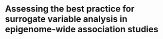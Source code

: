 # Assessing the best practice for surrogate variable analysis in epigenome-wide association studies

